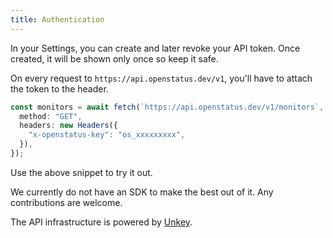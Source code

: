 ```yaml
---
title: Authentication
---
```


In your Settings, you can create and later revoke your API token. Once created,
it will be shown only once so keep it safe.

On every request to `https://api.openstatus.dev/v1`, you'll have to attach the
token to the header.

```ts
const monitors = await fetch(`https://api.openstatus.dev/v1/monitors`, {
  method: "GET",
  headers: new Headers({
    "x-openstatus-key": "os_xxxxxxxxx",
  }),
});
```

Use the above snippet to try it out.

We currently do not have an SDK to make the best out of it. Any contributions
are welcome.

The API infrastructure is powered by [Unkey](https://unkey.dev).
